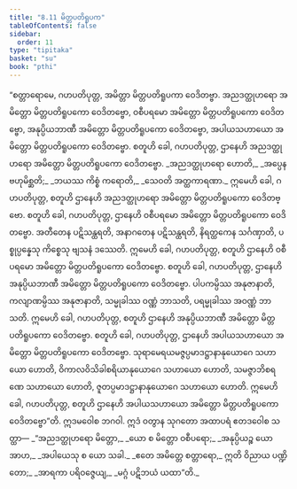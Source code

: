```yaml
---
title: "8.11 မိတ္တပတိရူပက"
tableOfContents: false
sidebar:
  order: 11
type: "tipitaka"
basket: "su"
book: "pthi"
---
```



<DynamicBreadcrumb />

<Division number="254" book="pthi" e="ch" v="8" p="151">

<Paragraph number="602" book="pthi">
“စတ္တာရောမေ, ဂဟပတိပုတ္တ, အမိတ္တာ မိတ္တပတိရူပကာ ဝေဒိတဗ္ဗာ. အညဒတ္ထုဟရော အမိတ္တော မိတ္တပတိရူပကော ဝေဒိတဗ္ဗော, ဝစီပရမော အမိတ္တော မိတ္တပတိရူပကော ဝေဒိတဗ္ဗော, အနုပ္ပိယဘာဏီ အမိတ္တော မိတ္တပတိရူပကော ဝေဒိတဗ္ဗော, အပါယသဟာယော အမိတ္တော မိတ္တပတိရူပကော ဝေဒိတဗ္ဗော.
</Paragraph>

</Division>
<Division number="255" book="pthi" e="ch" v="8" p="151">

<Paragraph number="603" book="pthi">
စတူဟိ ခေါ, ဂဟပတိပုတ္တ, ဌာနေဟိ အညဒတ္ထုဟရော အမိတ္တော မိတ္တပတိရူပကော ဝေဒိတဗ္ဗော.
</Paragraph>

<Paragraph number="604" type="verses" book="pthi">
_အညဒတ္ထုဟရော ဟောတိ,_  
_အပ္ပေန ဗဟုမိစ္ဆတိ;_  
_ဘယဿ ကိစ္စံ ကရောတိ,_  
_သေဝတိ အတ္ထကာရဏာ._  

</Paragraph>

<Paragraph number="605" book="pthi">
ဣမေဟိ ခေါ, ဂဟပတိပုတ္တ, စတူဟိ ဌာနေဟိ အညဒတ္ထုဟရော အမိတ္တော မိတ္တပတိရူပကော ဝေဒိတဗ္ဗော.
</Paragraph>

</Division>
<Division number="256" book="pthi" e="ch" v="8" p="151">

<Paragraph number="606" book="pthi">
စတူဟိ ခေါ, ဂဟပတိပုတ္တ, ဌာနေဟိ ဝစီပရမော အမိတ္တော မိတ္တပတိရူပကော ဝေဒိတဗ္ဗော. အတီတေန ပဋိသန္ထရတိ, အနာဂတေန ပဋိသန္ထရတိ, နိရတ္ထကေန သင်္ဂဏှာတိ, ပစ္စုပ္ပန္နေသု ကိစ္စေသု ဗျသနံ ဒဿေတိ. ဣမေဟိ ခေါ, ဂဟပတိပုတ္တ, စတူဟိ ဌာနေဟိ ဝစီပရမော အမိတ္တော မိတ္တပတိရူပကော ဝေဒိတဗ္ဗော.
</Paragraph>

</Division>
<Division number="257" book="pthi" e="ch" v="8" p="151">

<Paragraph number="607" book="pthi">
စတူဟိ ခေါ, ဂဟပတိပုတ္တ, ဌာနေဟိ အနုပ္ပိယဘာဏီ အမိတ္တော မိတ္တပတိရူပကော ဝေဒိတဗ္ဗော. ပါပကမ္ပိဿ အနုဇာနာတိ, ကလျာဏမ္ပိဿ အနုဇာနာတိ, သမ္မုခါဿ ဝဏ္ဏံ ဘာသတိ, ပရမ္မုခါဿ အဝဏ္ဏံ ဘာသတိ. ဣမေဟိ ခေါ, ဂဟပတိပုတ္တ, စတူဟိ ဌာနေဟိ အနုပ္ပိယဘာဏီ အမိတ္တော မိတ္တပတိရူပကော ဝေဒိတဗ္ဗော.
</Paragraph>

</Division>
<Division number="258" book="pthi" e="ch" v="8" p="152">

<Paragraph number="608" book="pthi">
စတူဟိ ခေါ, ဂဟပတိပုတ္တ, ဌာနေဟိ အပါယသဟာယော အမိတ္တော မိတ္တပတိရူပကော ဝေဒိတဗ္ဗော. သုရာမေရယမဇ္ဇပ္ပမာဒဋ္ဌာနာနုယောဂေ သဟာယော ဟောတိ, ဝိကာလဝိသိခါစရိယာနုယောဂေ သဟာယော ဟောတိ, သမဇ္ဇာဘိစရဏေ သဟာယော ဟောတိ, ဇူတပ္ပမာဒဋ္ဌာနာနုယောဂေ သဟာယော ဟောတိ. ဣမေဟိ ခေါ, ဂဟပတိပုတ္တ, စတူဟိ ဌာနေဟိ အပါယသဟာယော အမိတ္တော မိတ္တပတိရူပကော ဝေဒိတဗ္ဗော”တိ.
</Paragraph>

</Division>
<Division number="259" book="pthi" e="ch" v="8" p="152">

<Paragraph number="609" book="pthi">
ဣဒမဝေါစ ဘဂဝါ. ဣဒံ ဝတွာန သုဂတော အထာပရံ ဧတဒဝေါစ သတ္ထာ—
</Paragraph>

<Paragraph number="610" type="verses" book="pthi">
_“အညဒတ္ထုဟရော မိတ္တော,_  
_ယော စ မိတ္တော ဝစီပရော;_  
_အနုပ္ပိယဉ္စ ယော အာဟ,_  
_အပါယေသု စ ယော သခါ._  

</Paragraph>

<Paragraph number="611" type="verses" book="pthi">
_ဧတေ အမိတ္တေ စတ္တာရော,_  
ဣတိ ဝိညာယ ပဏ္ဍိတော;_  
_အာရကာ ပရိဝဇ္ဇေယျ,_  
_မဂ္ဂံ ပဋိဘယံ ယထာ”တိ._
</Paragraph>
</Division>